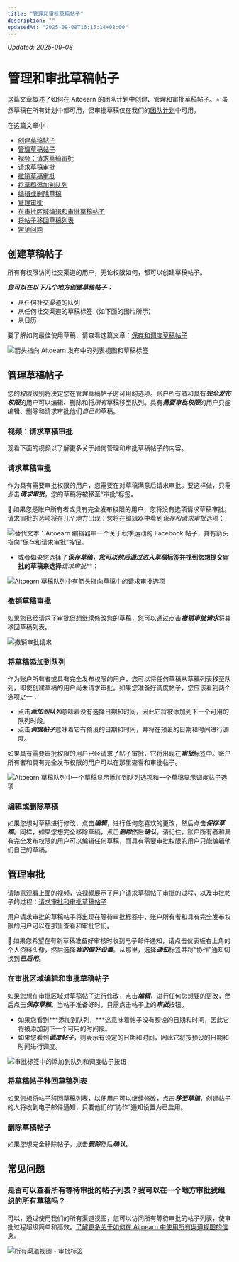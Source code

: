 ```yaml
---
title: "管理和审批草稿帖子"
description: ""
updatedAt: "2025-09-08T16:15:14+08:00"
---
```

<!-- UPDATED_AT -->
_Updated: 2025-09-08_

# 管理和审批草稿帖子

这篇文章概述了如何在 Aitoearn 的团队计划中创建、管理和审批草稿帖子。⭐️ 虽然草稿在所有计划中都可用，但审批草稿仅在我们的[团队计划](https://aitoearn.helpscoutdocs.com/article/595-features-available-on-each-aitoearn-plan)中可用。

在这篇文章中：
- [创建草稿帖子](#h_d3eaa8fa-d056-4dcd-a666-2028a2c3dd2d)
- [管理草稿帖子](#h_d55258cf-9d5e-4307-9e58-d165652acb75)
- [视频：请求草稿审批](#01EKCQWCD3GENS0BW0QGHD6KJQ)
- [请求草稿审批](#Requesting-approval-zXjNc)
- [撤销草稿审批](#01EKCQWCD3ED1JT9VP0JRPHBX1)
- [将草稿添加到队列](#adding-a-draft-to-the-queue-AMejq)
- [编辑或删除草稿](#01EKCQWCD39ZZ2CDF4HF7HA01Y)
- [管理审批](#h_ba2cd6d0-bce6-48d0-8583-135d5fca5dc6)
- [在审批区域编辑和审批草稿帖子](#01EKCQWCD4YED4ZXGTBFPQAJ70)
- [将帖子移回草稿列表](#01EKCQWCD44YRAKEVGZCEEJ6VR)
- [常见问题](#Is-it-possible-to-see-a-list-of-all-posts-awaiting-approval-can-I-approve-kb2IM)

## 创建草稿帖子

所有有权限访问社交渠道的用户，无论权限如何，都可以创建草稿帖子。

***您可以在以下几个地方创建草稿帖子：***
- 从任何社交渠道的队列
- 从任何社交渠道的草稿标签（如下面的图片所示）
- 从日历

要了解如何最佳使用草稿，请查看这篇文章：[保存和调度草稿帖子](https://aitoearn.helpscoutdocs.com/article/656-saving-and-scheduling-draft-posts)

![箭头指向 Aitoearn 发布中的列表视图和草稿标签](//d33v4339jhl8k0.cloudfront.net/docs/assets/64cb6cf86d4a3e191f237e66/images/67478f6d9742b83738ec99e3/files-jWZey2bokC.jpg)

## 管理草稿帖子

您的权限级别将决定您在管理草稿帖子时可用的选项。账户所有者和具有***完全发布权限***的用户可以编辑、删除和将*所有*草稿移至队列。具有***需要审批权限***的用户只能编辑、删除和请求审批他们*自己的*草稿。

### 视频：请求草稿审批

观看下面的视频以了解更多关于如何管理和审批草稿帖子的内容。

### 请求草稿审批

作为具有需要审批权限的用户，您需要在对草稿满意后请求审批。要这样做，只需点击***请求审批***，您的草稿将被移至“审批”标签。

📝 如果您是账户所有者或具有完全发布权限的用户，您将没有选项请求草稿审批。请求审批的选项将在几个地方出现：您将在编辑器中看到*保存和请求审批*选项：

![替代文本：Aitoearn 编辑器中一个关于秋季运动的 Facebook 帖子，并有箭头指向“保存和请求审批”按钮。](//d33v4339jhl8k0.cloudfront.net/docs/assets/64cb6cf86d4a3e191f237e66/images/68a5d299d0d3bb0cf2ad6d1e/files-AtXOgWaoGo.png)

- 或者如果您选择了***保存草稿，***您可以稍后通过进入**草稿**标签并找到您想提交审批的草稿来选择***请求审批***：

![Aitoearn 草稿队列中有箭头指向草稿中的请求审批选项](//d33v4339jhl8k0.cloudfront.net/docs/assets/64cb6cf86d4a3e191f237e66/images/66c64dc36eb51e63b8f9f45d/files-PxAMc5eQ7T.jpg)

### 撤销草稿审批

如果您已经请求了审批但想继续修改您的草稿，您可以通过点击***撤销审批请求***将其移回草稿列表。

![撤销审批请求](//d33v4339jhl8k0.cloudfront.net/docs/assets/64cb6cf86d4a3e191f237e66/images/66c6484265e01777a933427e/files-MoscbZLWLA.jpg)

### 将草稿添加到队列

作为账户所有者或具有完全发布权限的用户，您可以将任何草稿从草稿列表移至队列，即使创建草稿的用户尚未请求审批。如果您准备好调度帖子，您应该看到两个选项之一：

- 点击***添加到队列***意味着没有选择日期和时间，因此它将被添加到下一个可用的队列时段。
- 点击***调度帖子***意味着它有预设的日期和时间，并将在预设的日期和时间进行调度。

如果具有需要审批权限的用户已经请求了帖子审批，它将出现在***审批***标签中。账户所有者和具有完全发布权限的用户可以在那里查看和审批帖子。

![Aitoearn 草稿队列中一个草稿显示添加到队列选项和一个草稿显示调度帖子选项](//d33v4339jhl8k0.cloudfront.net/docs/assets/64cb6cf86d4a3e191f237e66/images/66c7374265e01777a9334333/files-vA0zhkdStw.jpg)

### 编辑或删除草稿

如果您想对草稿进行修改，点击***编辑***，进行任何您喜欢的更改，然后点击***保存草稿***。同样，如果您想完全移除草稿，点击***删除***然后***确认***。请记住，账户所有者和具有完全发布权限的用户可以编辑任何草稿，而具有需要审批权限的用户只能编辑他们自己的草稿。

## 管理审批

请随意观看上面的视频，该视频展示了用户请求草稿帖子审批的过程，以及审批帖子的过程：[请求审批和审批草稿帖子](#01EKCQWCD3GENS0BW0QGHD6KJQ)

用户请求审批的草稿帖子将出现在等待审批标签中，账户所有者和具有完全发布权限的用户可以在那里查看和审批它们。

📝 如果您希望在有新草稿准备好审核时收到电子邮件通知，请点击仪表板右上角的个人资料头像，然后选择***我的偏好设置***。从那里，选择***通知***标签并将“协作”通知切换到***已启用***。

### 在审批区域编辑和审批草稿帖子

如果您想在审批区域对草稿帖子进行修改，点击***编辑***，进行任何您想要的更改，然后点击***保存草稿***。当帖子准备好时，只需点击帖子上的***审批***按钮。

- 如果您看到***添加到队列，***这意味着帖子没有预设的日期和时间，因此它将被添加到下一个可用的时间段。
- 如果您看到***调度帖子***，则表示有设定的日期和时间，因此它将按预设的日期和时间进行调度。

![审批标签中的添加到队列和调度帖子按钮](//d33v4339jhl8k0.cloudfront.net/docs/assets/64cb6cf86d4a3e191f237e66/images/68016630bccef432b1ebefcd/files-BcT86CIGQH.jpg)

### 将草稿帖子移回草稿列表

如果您想将帖子移回草稿列表，以便用户可以继续修改，点击***移至草稿***，创建帖子的人将收到电子邮件通知，只要他们的“协作”通知设置为已启用。

### 删除草稿帖子

如果您想完全移除帖子，点击***删除***然后***确认***。

## 常见问题

### 是否可以查看所有等待审批的帖子列表？我可以在一个地方审批我组织的所有草稿吗？

可以，通过使用我们的所有渠道视图，您可以访问所有等待审批的帖子列表，使审批过程超级简单和高效。[了解更多关于如何在 Aitoearn 中使用所有渠道视图的信息。](https://support.aitoearn.com//support.aitoearn.com/article/861-how-to-use-the-all-channels-view-in-aitoearn)

![所有渠道视图 - 审批标签](//d33v4339jhl8k0.cloudfront.net/docs/assets/64cb6cf86d4a3e191f237e66/images/6792ab0b6db7713da9750cc2/files-rK9ajKOcAl.jpg)
